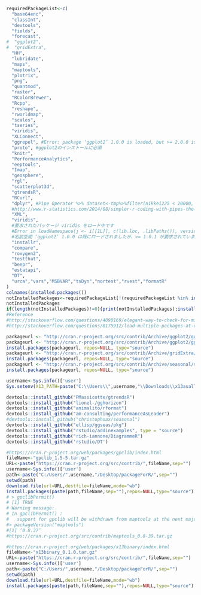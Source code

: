 ```r
requiredPackageList<-c(
  "base64enc",
  "classInt",
  "devtools",
  "fields",
  "forecast",
#  "ggplot2",
#  "gridExtra",
  "HH",
  "lubridate",
  "maps",
  "maptools",
  "plotrix",
  "png",
  "quantmod",
  "raster",
  "RColorBrewer",
  "Rcpp",
  "reshape",
  "rworldmap",
  "scales",
  "tseries",
  "viridis",
  "XLConnect",
  "ggrepel", #Error: package ‘ggplot2’ 1.0.0 is loaded, but >= 2.0.0 is required by ‘ggrepel’
  "proto", #ggplot2のインストールに必須
  "knitr",
  "PerformanceAnalytics",
  "eeptools",
  "Imap",
  "geosphere",
  "rgl",
  "scatterplot3d",
  "gtrendsR",
  "RCurl",
  "dplyr", #Pipe Operator %>% dataset<-tmp%>%filter(nikkei225 < 20000, usdjpy > 100)
  #http://www.r-statistics.com/2014/08/simpler-r-coding-with-pipes-the-present-and-future-of-the-magrittr-package/
  "XML",
  "viridis",
  #要求されたパッケージ viridis をロード中です 
  #Error in loadNamespace(j <- i[[1L]], c(lib.loc, .libPaths()), versionCheck = vI[[j]]) : 
  #名前空間 ‘ggplot2’ 1.0.0 は既にロードされましたが、>= 1.0.1 が要求されています 
  "installr",
  "compare",
  "roxygen2",
  "testthat",
  "beepr",
  "estatapi",
  "DT",
  "urca","vars","MSBVAR","tsDyn","nortest","rvest","formatR"
)
colnames(installed.packages())
notInstalledPackages<-requiredPackageList[!(requiredPackageList %in% installed.packages()[,"Package"])] #apply logical vector to requiredPackageList
notInstalledPackages
if(length(notInstalledPackages)!=0){print(notInstalledPackages);install.packages(notInstalledPackages)}
#Reference 
#http://stackoverflow.com/questions/4090169/elegant-way-to-check-for-missing-packages-and-install-them
#http://stackoverflow.com/questions/8175912/load-multiple-packages-at-once
```

```r
packageurl <- "http://cran.r-project.org/src/contrib/Archive/ggplot2/ggplot2_1.0.0.tar.gz"
packageurl <- "http://cran.r-project.org/src/contrib/Archive/ggplot2/ggplot2_1.0.1.tar.gz"
install.packages(packageurl, repos=NULL, type="source")
packageurl <- "http://cran.r-project.org/src/contrib/Archive/gridExtra/gridExtra_0.9.1.tar.gz"
install.packages(packageurl, repos=NULL, type="source")
packageurl <- "http://cran.r-project.org/src/contrib/Archive/seasonal/seasonal_0.80.0.tar.gz"
install.packages(packageurl, repos=NULL, type="source")
```

```r
username<-Sys.info()['user']
Sys.setenv(X13_PATH=paste("C:\\Users\\",username,"\\Downloads\\x13asall_V1.1_B19\\x13as",sep=""))
```

```r
devtools::install_github("PMassicotte/gtrendsR")
devtools::install_github("lionel-/gghorizon")
devtools::install_github("animalito/rformat")
devtools::install_github("am-consulting/performanceAsLeader")
#devtools::install_github("christophsax/seasonal")
devtools::install_github("ellisp/ggseas/pkg")
devtools::install_github("rstudio/addinexamples", type = "source")
devtools::install_github("rich-iannone/DiagrammeR")
devtools::install_github('rstudio/DT')
```

```r
#https://cran.r-project.org/web/packages/gpclib/index.html
fileName<-"gpclib_1.5-5.tar.gz"
URL<-paste("https://cran.r-project.org/src/contrib/",fileName,sep="")
username<-Sys.info()['user']
path<-paste("C:/Users/",username,"/Desktop/packageForR/",sep="")
setwd(path)
download.file(url=URL,destfile=fileName,mode="wb")
install.packages(paste(path,fileName,sep=""),repos=NULL,type="source")
# > gpclibPermit()
# [1] TRUE
# Warning message:
# In gpclibPermit() :
#   support for gpclib will be withdrawn from maptools at the next major release
#> packageVersion("maptools")
#[1] ‘0.8.37’
#https://cran.r-project.org/src/contrib/maptools_0.8-39.tar.gz
```

```r
#https://cran.r-project.org/web/packages/x13binary/index.html
fileName<-"x13binary_0.1.0.tar.gz"
URL<-paste("https://cran.r-project.org/src/contrib/",fileName,sep="")
username<-Sys.info()['user']
path<-paste("C:/Users/",username,"/Desktop/packageForR/",sep="")
setwd(path)
download.file(url=URL,destfile=fileName,mode="wb")
install.packages(paste(path,fileName,sep=""),repos=NULL,type="source")
```